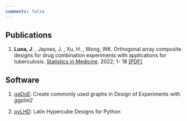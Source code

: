 ```yaml
---
comments: false
---
```


## Publications

1.  **Luna, J**. , Jaynes, J. , Xu, H. , Wong, WK. Orthogonal array composite designs for drug combination experiments with applications for tuberculosis. [Statistics in Medicine](https://onlinelibrary.wiley.com/doi/10.1002/sim.9423). 2022; 1- 18 [[PDF]](/docs/publications/Orthogonal array composite designs for drug combination experiments.pdf "PDF")


## Software 


1. [ggDoE](https://ggdoe.netlify.app/index.html): Create commonly used graphs in Design of Experiments with *ggplot2*

2. [pyLHD](https://pylhd.netlify.app/docs/): Latin Hypercube Designs for Python